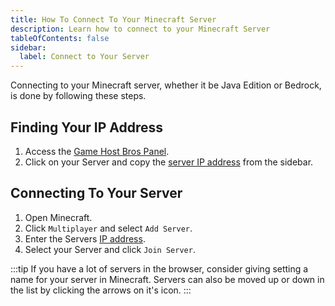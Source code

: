 ```yaml
---
title: How To Connect To Your Minecraft Server
description: Learn how to connect to your Minecraft Server
tableOfContents: false
sidebar:
  label: Connect to Your Server
---
```


Connecting to your Minecraft server, whether it be Java Edition or Bedrock, is done by following these steps.

## Finding Your IP Address

1. Access the [Game Host Bros Panel](https://panel.gamehostbros.com/).
2. Click on your Server and copy the [server IP address](https://www.youtube.com/watch?v=Ap7DtDF-wYg) from the sidebar.

## Connecting To Your Server

1. Open Minecraft.
2. Click `Multiplayer` and select `Add Server`.
3. Enter the Servers [IP address](https://www.youtube.com/watch?v=Ap7DtDF-wYg).
4. Select your Server and click `Join Server`.

:::tip
If you have a lot of servers in the browser, consider giving setting a name for your server in Minecraft. Servers can also be moved up or down in the list by clicking the arrows on it's icon.
:::